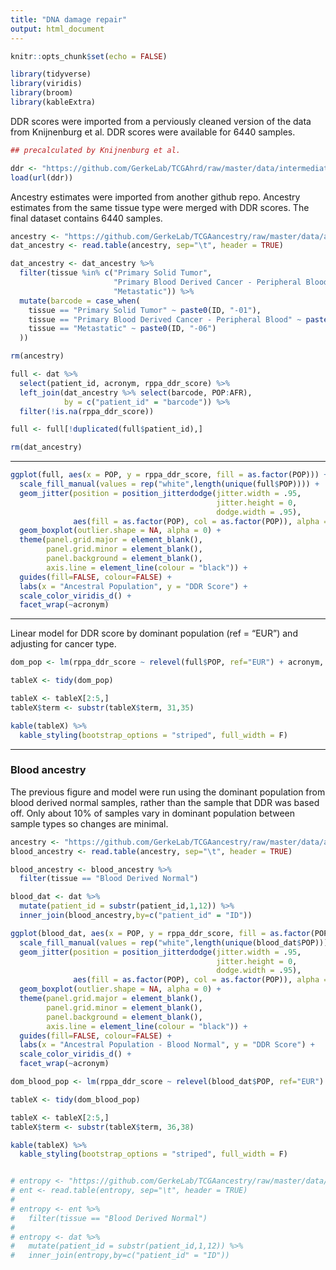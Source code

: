 ```yaml
---
title: "DNA damage repair"
output: html_document
---
```


```r
knitr::opts_chunk$set(echo = FALSE)

library(tidyverse)
library(viridis)
library(broom)
library(kableExtra)
```

DDR scores were imported from a perviously cleaned version of the data from Knijnenburg et al. DDR scores were available for 6440 samples. 

```r
## precalculated by Knijnenburg et al. 

ddr <- "https://github.com/GerkeLab/TCGAhrd/raw/master/data/intermediateFIles/DDRscores.RData"
load(url(ddr))

```

Ancestry estimates were imported from another github repo. Ancestry estimates from the same tissue type were merged with DDR scores. The final dataset contains 6440 samples. 

```r

ancestry <- "https://github.com/GerkeLab/TCGAancestry/raw/master/data/admixture_calls.txt"
dat_ancestry <- read.table(ancestry, sep="\t", header = TRUE)

dat_ancestry <- dat_ancestry %>%
  filter(tissue %in% c("Primary Solid Tumor",
                       "Primary Blood Derived Cancer - Peripheral Blood",
                       "Metastatic")) %>%
  mutate(barcode = case_when(
    tissue == "Primary Solid Tumor" ~ paste0(ID, "-01"),
    tissue == "Primary Blood Derived Cancer - Peripheral Blood" ~ paste0(ID, "-03"),
    tissue == "Metastatic" ~ paste0(ID, "-06")
  ))

rm(ancestry)

```

```r

full <- dat %>% 
  select(patient_id, acronym, rppa_ddr_score) %>% 
  left_join(dat_ancestry %>% select(barcode, POP:AFR),
            by = c("patient_id" = "barcode")) %>% 
  filter(!is.na(rppa_ddr_score))

full <- full[!duplicated(full$patient_id),]

rm(dat_ancestry)

```

***

```r

ggplot(full, aes(x = POP, y = rppa_ddr_score, fill = as.factor(POP))) + 
  scale_fill_manual(values = rep("white",length(unique(full$POP)))) +
  geom_jitter(position = position_jitterdodge(jitter.width = .95,
                                              jitter.height = 0,
                                              dodge.width = .95),
              aes(fill = as.factor(POP), col = as.factor(POP)), alpha = 0.5) + 
  geom_boxplot(outlier.shape = NA, alpha = 0) + 
  theme(panel.grid.major = element_blank(),
        panel.grid.minor = element_blank(), 
        panel.background = element_blank(), 
        axis.line = element_line(colour = "black")) + 
  guides(fill=FALSE, colour=FALSE) +
  labs(x = "Ancestral Population", y = "DDR Score") + 
  scale_color_viridis_d() + 
  facet_wrap(~acronym)


```

***

Linear model for DDR score by dominant population (ref = "EUR") and adjusting for cancer type. 

```r

dom_pop <- lm(rppa_ddr_score ~ relevel(full$POP, ref="EUR") + acronym, data = full)

tableX <- tidy(dom_pop) 

tableX <- tableX[2:5,]
tableX$term <- substr(tableX$term, 31,35)

kable(tableX) %>% 
  kable_styling(bootstrap_options = "striped", full_width = F)

```

***

### Blood ancestry 

The previous figure and model were run using the dominant population from blood derived normal samples, rather than the sample that DDR was based off. Only about 10% of samples vary in dominant population between sample types so changes are minimal. 

```r

ancestry <- "https://github.com/GerkeLab/TCGAancestry/raw/master/data/admixture_calls.txt"
blood_ancestry <- read.table(ancestry, sep="\t", header = TRUE)

blood_ancestry <- blood_ancestry %>%
  filter(tissue == "Blood Derived Normal")

blood_dat <- dat %>% 
  mutate(patient_id = substr(patient_id,1,12)) %>%
  inner_join(blood_ancestry,by=c("patient_id" = "ID"))

ggplot(blood_dat, aes(x = POP, y = rppa_ddr_score, fill = as.factor(POP))) + 
  scale_fill_manual(values = rep("white",length(unique(blood_dat$POP)))) +
  geom_jitter(position = position_jitterdodge(jitter.width = .95,
                                              jitter.height = 0,
                                              dodge.width = .95),
              aes(fill = as.factor(POP), col = as.factor(POP)), alpha = 0.5) + 
  geom_boxplot(outlier.shape = NA, alpha = 0) + 
  theme(panel.grid.major = element_blank(),
        panel.grid.minor = element_blank(), 
        panel.background = element_blank(), 
        axis.line = element_line(colour = "black")) + 
  guides(fill=FALSE, colour=FALSE) +
  labs(x = "Ancestral Population - Blood Normal", y = "DDR Score") + 
  scale_color_viridis_d() + 
  facet_wrap(~acronym)

dom_blood_pop <- lm(rppa_ddr_score ~ relevel(blood_dat$POP, ref="EUR") + acronym, data = blood_dat)

tableX <- tidy(dom_blood_pop) 

tableX <- tableX[2:5,]
tableX$term <- substr(tableX$term, 36,38)

kable(tableX) %>% 
  kable_styling(bootstrap_options = "striped", full_width = F)


# entropy <- "https://github.com/GerkeLab/TCGAancestry/raw/master/data/entropy.txt"
# ent <- read.table(entropy, sep="\t", header = TRUE)
# 
# entropy <- ent %>%
#   filter(tissue == "Blood Derived Normal")
# 
# entropy <- dat %>% 
#   mutate(patient_id = substr(patient_id,1,12)) %>%
#   inner_join(entropy,by=c("patient_id" = "ID"))


```